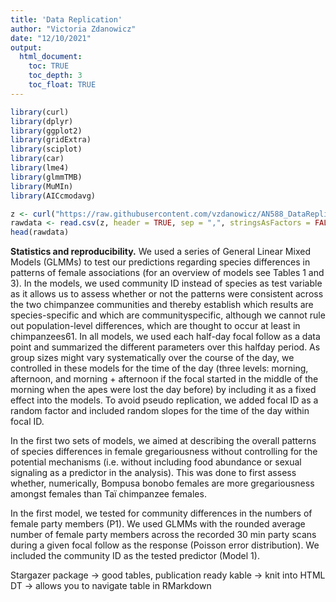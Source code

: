 ```yaml
---
title: 'Data Replication'
author: "Victoria Zdanowicz"
date: "12/10/2021"
output: 
  html_document:
    toc: TRUE
    toc_depth: 3
    toc_float: TRUE
---
```


```r
library(curl)
library(dplyr)
library(ggplot2)
library(gridExtra)
library(sciplot)
library(car)
library(lme4)
library(glmmTMB)
library(MuMIn)
library(AICcmodavg)
```



```r
z <- curl("https://raw.githubusercontent.com/vzdanowicz/AN588_DataReplication_vrz/main/rawdata_female_gregariousness.csv")
rawdata <- read.csv(z, header = TRUE, sep = ",", stringsAsFactors = FALSE)
head(rawdata)
```
**Statistics and reproducibility.** 
We used a series of General Linear Mixed Models (GLMMs) to test our predictions regarding species differences in patterns of female associations (for an overview of models see Tables 1 and 3). In the models, we used community ID instead of species as test variable as it allows us to assess whether or not the patterns were consistent across the two chimpanzee communities and thereby establish which results are species-specific and which are communityspecific, although we cannot rule out population-level differences, which are thought to occur at least in chimpanzees61. In all models, we used each half-day focal follow as a data point and summarized the different parameters over this halfday period. As group sizes might vary systematically over the course of the day, we controlled in these models for the time of the day (three levels: morning, afternoon, and morning + afternoon if the focal started in the middle of the morning when the apes were lost the day before) by including it as a fixed effect into the models. To avoid pseudo replication, we added focal ID as a random factor and included random slopes for the time of the day within focal ID.

In the first two sets of models, we aimed at describing the overall patterns of species differences in female gregariousness without controlling for the potential mechanisms (i.e. without including food abundance or sexual signaling as a predictor in the analysis). This was done to first assess whether, numerically, Bompusa bonobo females are more gregariousness amongst females than Taï chimpanzee females.

In the first model, we tested for community differences in the numbers of female party members (P1). We used GLMMs with the rounded average number of female party members across the recorded 30 min party scans during a given focal follow as the response (Poisson error distribution). We included the community ID as the tested predictor (Model 1).

Stargazer package -> good tables, publication ready
kable -> knit into HTML
DT -> allows you to navigate table in RMarkdown
